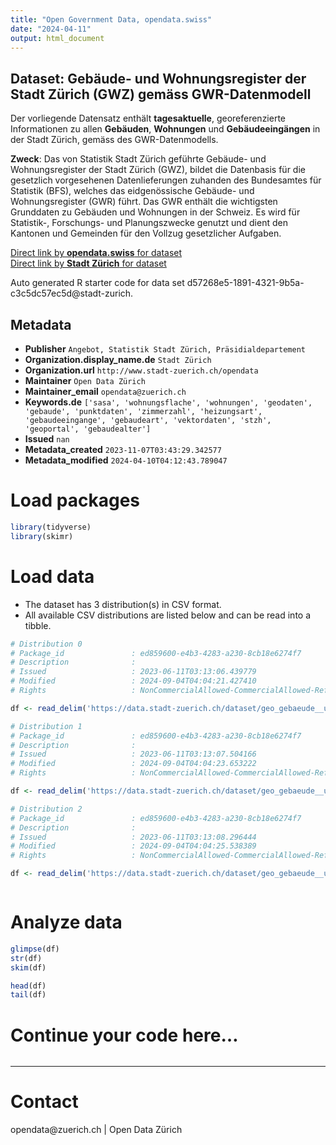 ```yaml
---
title: "Open Government Data, opendata.swiss"
date: "2024-04-11"
output: html_document
---
```


## Dataset: Gebäude- und Wohnungsregister der Stadt Zürich (GWZ) gemäss GWR-Datenmodell

Der vorliegende Datensatz enthält **tagesaktuelle**, georeferenzierte Informationen zu allen **Gebäuden**, **Wohnungen** und **Gebäudeeingängen** in der Stadt Zürich, gemäss des GWR-Datenmodells.



**Zweck**: Das von Statistik Stadt Zürich geführte Gebäude- und Wohnungsregister der Stadt Zürich (GWZ), bildet die Datenbasis für die gesetzlich vorgesehenen Datenlieferungen zuhanden des Bundesamtes für Statistik (BFS), welches das eidgenössische Gebäude- und Wohnungsregister (GWR) führt.
Das GWR enthält die wichtigsten Grunddaten zu Gebäuden und Wohnungen in der Schweiz. Es wird für Statistik-, Forschungs- und Planungszwecke genutzt und dient den Kantonen und Gemeinden für den Vollzug gesetzlicher Aufgaben.

[Direct link by **opendata.swiss** for dataset](https://opendata.swiss/de/dataset/gebaude-und-wohnungsregister-der-stadt-zurich-gwz-gemass-gwr-datenmodell)<br>
[Direct link by **Stadt Zürich** for dataset](https://data.stadt-zuerich.ch/dataset/geo_gebaeude__und_wohnungsregister_der_stadt_zuerich__gwz__gemaess_gwr_datenmodell)

Auto generated R starter code for data set d57268e5-1891-4321-9b5a-c3c5dc57ec5d@stadt-zurich.

## Metadata

- **Publisher** `Angebot, Statistik Stadt Zürich, Präsidialdepartement`
- **Organization.display_name.de** `Stadt Zürich`
- **Organization.url** `http://www.stadt-zuerich.ch/opendata`
- **Maintainer** `Open Data Zürich`
- **Maintainer_email** `opendata@zuerich.ch`
- **Keywords.de** `['sasa', 'wohnungsflache', 'wohnungen', 'geodaten', 'gebaude', 'punktdaten', 'zimmerzahl', 'heizungsart', 'gebaudeeingange', 'gebaudeart', 'vektordaten', 'stzh', 'geoportal', 'gebaudealter']`
- **Issued** `nan`
- **Metadata_created** `2023-11-07T03:43:29.342577`
- **Metadata_modified** `2024-04-10T04:12:43.789047`


# Load packages

```r

library(tidyverse)
library(skimr)

```

# Load data

-   The dataset has 3 distribution(s) in CSV format.
-   All available CSV distributions are listed below and can be read into a tibble.

```r

# Distribution 0
# Package_id               : ed859600-e4b3-4283-a230-8cb18e6274f7
# Description              : 
# Issued                   : 2023-06-11T03:13:06.439779
# Modified                 : 2024-09-04T04:04:21.427410
# Rights                   : NonCommercialAllowed-CommercialAllowed-ReferenceNotRequired

df <- read_delim('https://data.stadt-zuerich.ch/dataset/geo_gebaeude__und_wohnungsregister_der_stadt_zuerich__gwz__gemaess_gwr_datenmodell/download/gwr_stzh_gebaeude.csv')

# Distribution 1
# Package_id               : ed859600-e4b3-4283-a230-8cb18e6274f7
# Description              : 
# Issued                   : 2023-06-11T03:13:07.504166
# Modified                 : 2024-09-04T04:04:23.653222
# Rights                   : NonCommercialAllowed-CommercialAllowed-ReferenceNotRequired

df <- read_delim('https://data.stadt-zuerich.ch/dataset/geo_gebaeude__und_wohnungsregister_der_stadt_zuerich__gwz__gemaess_gwr_datenmodell/download/gwr_stzh_gebaeudeeingaenge.csv')

# Distribution 2
# Package_id               : ed859600-e4b3-4283-a230-8cb18e6274f7
# Description              : 
# Issued                   : 2023-06-11T03:13:08.296444
# Modified                 : 2024-09-04T04:04:25.538389
# Rights                   : NonCommercialAllowed-CommercialAllowed-ReferenceNotRequired

df <- read_delim('https://data.stadt-zuerich.ch/dataset/geo_gebaeude__und_wohnungsregister_der_stadt_zuerich__gwz__gemaess_gwr_datenmodell/download/gwr_stzh_wohnungen.csv')



```

# Analyze data

```r

glimpse(df)
str(df)
skim(df)

head(df)
tail(df)

```

# Continue your code here...

```r

```

------------------------------------------------------------------------

# Contact

opendata@zuerich.ch | Open Data Zürich
